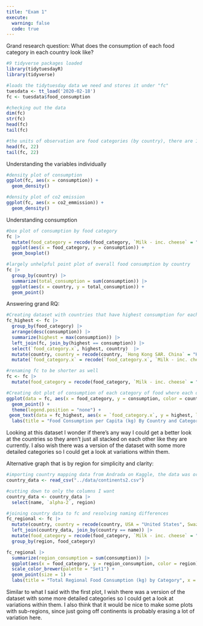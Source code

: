 ```yaml
---
title: "Exam 1"
execute: 
  warning: false
  code: true
---
```


Grand research question: What does the consumption of each food category in each country look like?

```r

#9 tidyverse packages loaded
library(tidytuesdayR)
library(tidyverse)

#loads the tidytuesday data we need and stores it under "fc"
tuesdata <- tt_load('2020-02-18')
fc <- tuesdata$food_consumption

```

```r

#checking out the data
dim(fc)
str(fc)
head(fc)
tail(fc)

```
```r

#the units of observation are food categories (by country), there are 11 food categories and 130 countries listed
head(fc, 22) 
tail(fc, 22)

```

Understanding the variables individually

```r

#density plot of consumption
ggplot(fc, aes(x = consumption)) +
  geom_density()

#density plot of co2 emission
ggplot(fc, aes(x = co2_emmission)) +
  geom_density()

```

Understanding consumption

```r

#box plot of consumption by food category
fc |>
  mutate(food_category = recode(food_category, `Milk - inc. cheese` = "Milk", `Nuts inc. Peanut Butter` = "Nuts", `Wheat and Wheat Products` = "Wheat")) |>
  ggplot(aes(x = food_category, y = consumption)) +
  geom_boxplot()

#largely unhelpful point plot of overall food consumption by country
fc |>
  group_by(country) |>
  summarize(total_consumption = sum(consumption)) |>
  ggplot(aes(x = country, y = total_consumption)) +
  geom_point()

```

Answering grand RQ:

```r

#Creating dataset with countries that have highest consumption for each category and renaming some stuff to be shorter. I imagine there is a better way to do this.
fc_highest <- fc |>
  group_by(food_category) |>
  arrange(desc(consumption)) |>
  summarize(highest = max(consumption)) |>
  left_join(fc, join_by(highest == consumption)) |>
  select(`food_category.x`, highest, country)  |>
  mutate(country, country = recode(country, `Hong Kong SAR. China` = "Hong Kong", `Taiwan. ROC` = "Taiwan", `United Arab Emirates` = "UAE")) |>
  mutate(`food_category.x` = recode(`food_category.x`, `Milk - inc. cheese` = "Milk", `Nuts inc. Peanut Butter` = "Nuts", `Wheat and Wheat Products` = "Wheat Products"))

#renaming fc to be shorter as well
fc <- fc |>
  mutate(food_category = recode(food_category, `Milk - inc. cheese` = "Milk", `Nuts inc. Peanut Butter` = "Nuts", `Wheat and Wheat Products` = "Wheat Products"))

#Creating dot plot of consumption of each category of food where each dot is a different country. I labeled only the top country in each category because otherwise it would get too cluttered. The legend had to be removed entirely :/
ggplot(data = fc, aes(x = food_category, y = consumption, color = country)) +
  geom_point() +
  theme(legend.position = "none") +
 geom_text(data = fc_highest, aes(x = `food_category.x`, y = highest, label = country), nudge_y = 17) +
  labs(title = "Food Consumption per Capita (kg) By Country and Category", x = "Food category", y = "Consumption (kg)")

```
Looking at this dataset I wonder if there's any way I could get a better look at the countries so they aren't just all stacked on each other like they are currently. I also wish there was a version of the dataset with some more detailed categories so I could get a look at variations within them.

Alternative graph that is by region for simplicity and clarity:

```r

#importing country mapping data from Andrada on Kaggle, the data was originally taken from lukes on GitHub
country_data <- read_csv("../data/continents2.csv")

#cutting down to only the columns I want
country_data <- country_data |>
  select(name, `alpha-2`, region)

#joining country data to fc and resolving naming differences
fc_regional <- fc |>
  mutate(country, country = recode(country, USA = "United States", Swaziland = "Eswatini", `Hong Kong SAR. China` = "Hong Kong", `Bosnia and Herzegovina` = "Bosnia And Herzegovina", `Taiwan. ROC` = "Taiwan")) |>
  left_join(country_data, join_by(country == name)) |>
  mutate(food_category = recode(food_category, `Milk - inc. cheese` = "Milk", `Nuts inc. Peanut Butter` = "Nuts", `Wheat and Wheat Products` = "Wheat Products")) |>
  group_by(region, food_category) 

fc_regional |>
  summarize(region_consumption = sum(consumption)) |>
  ggplot(aes(x = food_category, y = region_consumption, color = region)) +
  scale_color_brewer(palette = "Set1") +
  geom_point(size = 1) +
  labs(title = "Total Regional Food Consumption (kg) by Category", x = "Category", y = "Consumption (kg)", color = "Region")

```
Similar to what I said with the first plot, I wish there was a version of the dataset with some more detailed categories so I could get a look at variations within them. I also think that it would be nice to make some plots with sub-regions, since just going off continents is probably erasing a lot of variation here.
